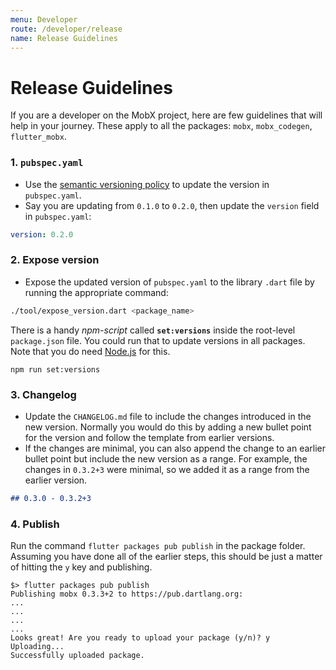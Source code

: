 ```yaml
---
menu: Developer
route: /developer/release
name: Release Guidelines
---
```


# Release Guidelines

If you are a developer on the MobX project, here are few guidelines that will help in your journey. These apply to all the packages: `mobx`, `mobx_codegen`, `flutter_mobx`.

### 1. `pubspec.yaml`

- Use the [semantic versioning policy](https://dart.dev/tools/pub/versioning) to update the version in `pubspec.yaml`.
- Say you are updating from `0.1.0` to `0.2.0`, then update the `version` field in `pubspec.yaml`:

```yaml
version: 0.2.0
```

### 2. Expose version

- Expose the updated version of `pubspec.yaml` to the library `.dart` file by running the appropriate command:

```bash
./tool/expose_version.dart <package_name>
```

There is a handy _npm-script_ called **`set:versions`** inside the root-level `package.json` file. You could run that to update versions in all packages. Note that you do need [Node.js](https://nodejs.org) for this.

```shell script
npm run set:versions
```

### 3. Changelog

- Update the `CHANGELOG.md` file to include the changes introduced in the new version. Normally you would do this by adding a new bullet point for the version and follow the template from earlier versions.
- If the changes are minimal, you can also append the change to an earlier bullet point but include the new version as a range. For example, the changes in `0.3.2+3` were minimal, so we added it as a range from the earlier version.

```markdown
## 0.3.0 - 0.3.2+3
```

### 4. Publish

Run the command `flutter packages pub publish` in the package folder. Assuming you have done all of the earlier steps, this should be just a matter of hitting the `y` key and publishing.

```
$> flutter packages pub publish
Publishing mobx 0.3.3+2 to https://pub.dartlang.org:
...
...
...
...
Looks great! Are you ready to upload your package (y/n)? y
Uploading...
Successfully uploaded package.

```
